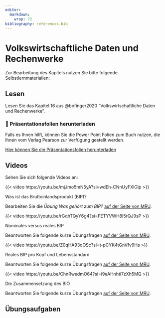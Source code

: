 ```yaml
---
editor: 
  markdown: 
    wrap: 72
bibliography: references.bib
---
```


# Volkswirtschaftliche Daten und Rechenwerke

Zur Bearbeitung des Kapitels nutzen Sie bitte folgende
Selbstlernmaterialien:

## Lesen

Lesen Sie das Kapitel 16 aus @bofinger2020 "Volkswirtschaftliche Daten
und Rechenwerke".

::: callout-note
### 📂 Präsentationsfolien herunterladen

Falls es Ihnen hilft, können Sie die Power Point Folien zum Buch nutzen,
die Ihnen vom Verlag Pearson zur Verfügung gestellt werden.

[Hier können Sie die Präsentationsfolien
herunterladen](resources/chapter16.pptx){.btn .btn-primary
target="_blank"}
:::

## Videos

Sehen Sie sich folgende Videos an:

::: {#vid-bip1}
{{< video https://youtu.be/mjJmo5mN5yA?si=wdEh-CNnUyFXlGIp >}}

Was ist das Bruttoinlandsprodukt (BIP)?
:::

Bearbeiten Sie die *Übung Was gehört zum BIP?* [auf der Seite von
MRU](https://mru.org/courses/principles-economics-microeconomics/whats-included-gdp/interactive-practice).

::: {.callout-tip collapse="true" title="Video: Nominales versus reales BIP"}
<div>

::: {#vid-bip2}
{{< video https://youtu.be/rGqhTQyY6g4?si=FETYVWH8I5rQJ9sP >}}

Nominales versus reales BIP
:::

</div>

Beantworten Sie folgende kurze Übungsfragen [auf der Seite von
MRU](https://mru.org/practice-questions/nominal-vs-real-gdp-practice-questions).
:::

::: {.callout-tip collapse="true" title="Video: Reales BIP pro Kopf und Lebensstandard"}
<div>

::: {#vid-bip3}
{{< video https://youtu.be/Z0qHA93oOSc?si=t-pCYK4tGnVfv9Hs >}}

Reales BIP pro Kopf und Lebensstandard
:::

</div>

Beantworten Sie folgende kurze Übungsfragen [auf der Seite von
MRU](https://mru.org/practice-questions/real-gdp-capita-and-standard-living-practice-questions).
:::

::: {.callout-tip collapse="true" title="Video: Die Zusammensetzung des BIP"}
<div>

<div>

{{< video https://youtu.be/ChnRwedmO64?si=i9eAHnhti7zXh5MQ >}}

Die Zusammensetzung des BIO

</div>

</div>

Beantworten Sie folgende kurze Übungsfragen [auf der Seite von
MRU](https://mru.org/practice-questions/splitting-gdp-practice-questions).
:::

## Übungsaufgaben
